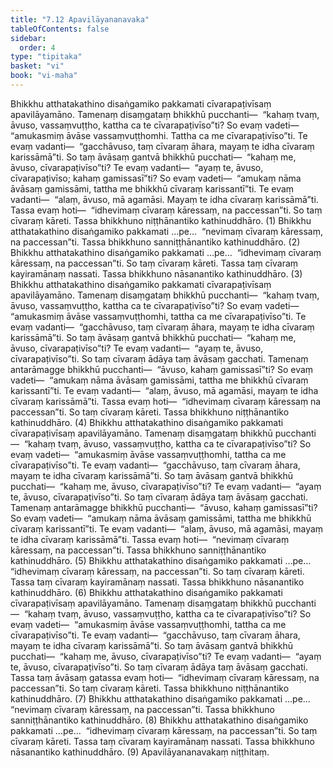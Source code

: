 ```yaml
---
title: "7.12 Apavilāyananavaka"
tableOfContents: false
sidebar:
  order: 4
type: "tipitaka"
basket: "vi"
book: "vi-maha"
---
```



<DynamicBreadcrumb />

<Division number="321" book="vi-maha" bookNo="3" page="369">

<Paragraph number="1508" book="vi-maha">
Bhikkhu atthatakathino disaṅgamiko pakkamati cīvarapaṭivīsaṃ apavilāyamāno. Tamenaṃ disaṃgataṃ bhikkhū pucchanti—  “kahaṃ tvaṃ, āvuso, vassaṃvuṭṭho, kattha ca te cīvarapaṭivīso”ti? So evaṃ vadeti—  “amukasmiṃ āvāse vassaṃvuṭṭhomhi. Tattha ca me cīvarapaṭivīso”ti. Te evaṃ vadanti—  “gacchāvuso, taṃ cīvaraṃ āhara, mayaṃ te idha cīvaraṃ karissāmā”ti. So taṃ āvāsaṃ gantvā bhikkhū pucchati—  “kahaṃ me, āvuso, cīvarapaṭivīso”ti? Te evaṃ vadanti—  “ayaṃ te, āvuso, cīvarapaṭivīso; kahaṃ gamissasī”ti? So evaṃ vadeti—  “amukaṃ nāma āvāsaṃ gamissāmi, tattha me bhikkhū cīvaraṃ karissantī”ti. Te evaṃ vadanti—  “alaṃ, āvuso, mā agamāsi. Mayaṃ te idha cīvaraṃ karissāmā”ti. Tassa evaṃ hoti—  “idhevimaṃ cīvaraṃ kāressaṃ, na paccessan”ti. So taṃ cīvaraṃ kāreti. Tassa bhikkhuno niṭṭhānantiko kathinuddhāro. (1)
</Paragraph>

<Paragraph number="1509" book="vi-maha">
Bhikkhu atthatakathino disaṅgamiko pakkamati …pe…  “nevimaṃ cīvaraṃ kāressaṃ, na paccessan”ti. Tassa bhikkhuno sanniṭṭhānantiko kathinuddhāro. (2)
</Paragraph>

<Paragraph number="1510" book="vi-maha">
Bhikkhu atthatakathino disaṅgamiko pakkamati …pe…  “idhevimaṃ cīvaraṃ kāressaṃ, na paccessan”ti. So taṃ cīvaraṃ kāreti. Tassa taṃ cīvaraṃ kayiramānaṃ nassati. Tassa bhikkhuno nāsanantiko kathinuddhāro. (3)
</Paragraph>

</Division>
<Division number="322" book="vi-maha" bookNo="3" page="370">

<Paragraph number="1511" book="vi-maha">
Bhikkhu atthatakathino disaṅgamiko pakkamati cīvarapaṭivīsaṃ apavilāyamāno. Tamenaṃ disaṃgataṃ bhikkhū pucchanti—  “kahaṃ tvaṃ, āvuso, vassaṃvuṭṭho, kattha ca te cīvarapaṭivīso”ti? So evaṃ vadeti—  “amukasmiṃ āvāse vassaṃvuṭṭhomhi, tattha ca me cīvarapaṭivīso”ti. Te evaṃ vadanti—  “gacchāvuso, taṃ cīvaraṃ āhara, mayaṃ te idha cīvaraṃ karissāmā”ti. So taṃ āvāsaṃ gantvā bhikkhū pucchati—  “kahaṃ me, āvuso, cīvarapaṭivīso”ti? Te evaṃ vadanti—  “ayaṃ te, āvuso, cīvarapaṭivīso”ti. So taṃ cīvaraṃ ādāya taṃ āvāsaṃ gacchati. Tamenaṃ antarāmagge bhikkhū pucchanti—  “āvuso, kahaṃ gamissasī”ti? So evaṃ vadeti—  “amukaṃ nāma āvāsaṃ gamissāmi, tattha me bhikkhū cīvaraṃ karissantī”ti. Te evaṃ vadanti—  “alaṃ, āvuso, mā agamāsi, mayaṃ te idha cīvaraṃ karissāmā”ti. Tassa evaṃ hoti—  “idhevimaṃ cīvaraṃ kāressaṃ na paccessan”ti. So taṃ cīvaraṃ kāreti. Tassa bhikkhuno niṭṭhānantiko kathinuddhāro. (4)
</Paragraph>

<Paragraph number="1512" book="vi-maha">
Bhikkhu atthatakathino disaṅgamiko pakkamati cīvarapaṭivīsaṃ apavilāyamāno. Tamenaṃ disaṃgataṃ bhikkhū pucchanti—  “kahaṃ tvaṃ, āvuso, vassaṃvuṭṭho, kattha ca te cīvarapaṭivīso”ti? So evaṃ vadeti—  “amukasmiṃ āvāse vassaṃvuṭṭhomhi, tattha ca me cīvarapaṭivīso”ti. Te evaṃ vadanti—  “gacchāvuso, taṃ cīvaraṃ āhara, mayaṃ te idha cīvaraṃ karissāmā”ti. So taṃ āvāsaṃ gantvā bhikkhū pucchati—  “kahaṃ me, āvuso, cīvarapaṭivīso”ti? Te evaṃ vadanti—  “ayaṃ te, āvuso, cīvarapaṭivīso”ti. So taṃ cīvaraṃ ādāya taṃ āvāsaṃ gacchati. Tamenaṃ antarāmagge bhikkhū pucchanti—  “āvuso, kahaṃ gamissasī”ti? So evaṃ vadeti—  “amukaṃ nāma āvāsaṃ gamissāmi, tattha me bhikkhū cīvaraṃ karissantī”ti. Te evaṃ vadanti—  “alaṃ, āvuso, mā agamāsi, mayaṃ te idha cīvaraṃ karissāmā”ti. Tassa evaṃ hoti—  “nevimaṃ cīvaraṃ kāressaṃ, na paccessan”ti. Tassa bhikkhuno sanniṭṭhānantiko kathinuddhāro. (5)
</Paragraph>

<Paragraph number="1513" book="vi-maha">
Bhikkhu atthatakathino disaṅgamiko pakkamati …pe…  “idhevimaṃ cīvaraṃ kāressaṃ, na paccessan”ti. So taṃ cīvaraṃ kāreti. Tassa taṃ cīvaraṃ kayiramānaṃ nassati. Tassa bhikkhuno nāsanantiko kathinuddhāro. (6)
</Paragraph>

</Division>
<Division number="323" book="vi-maha" bookNo="3" page="371">

<Paragraph number="1514" book="vi-maha">
Bhikkhu atthatakathino disaṅgamiko pakkamati cīvarapaṭivīsaṃ apavilāyamāno. Tamenaṃ disaṃgataṃ bhikkhū pucchanti—  “kahaṃ tvaṃ, āvuso, vassaṃvuṭṭho, kattha ca te cīvarapaṭivīso”ti? So evaṃ vadeti—  “amukasmiṃ āvāse vassaṃvuṭṭhomhi, tattha ca me cīvarapaṭivīso”ti. Te evaṃ vadanti—  “gacchāvuso, taṃ cīvaraṃ āhara, mayaṃ te idha cīvaraṃ karissāmā”ti. So taṃ āvāsaṃ gantvā bhikkhū pucchati—  “kahaṃ me, āvuso, cīvarapaṭivīso”ti? Te evaṃ vadanti—  “ayaṃ te, āvuso, cīvarapaṭivīso”ti. So taṃ cīvaraṃ ādāya taṃ āvāsaṃ gacchati. Tassa taṃ āvāsaṃ gatassa evaṃ hoti—  “idhevimaṃ cīvaraṃ kāressaṃ, na paccessan”ti. So taṃ cīvaraṃ kāreti. Tassa bhikkhuno niṭṭhānantiko kathinuddhāro. (7)
</Paragraph>

<Paragraph number="1515" book="vi-maha">
Bhikkhu atthatakathino disaṅgamiko pakkamati …pe…  “nevimaṃ cīvaraṃ kāressaṃ, na paccessan”ti. Tassa bhikkhuno sanniṭṭhānantiko kathinuddhāro. (8)
</Paragraph>

<Paragraph number="1516" book="vi-maha">
Bhikkhu atthatakathino disaṅgamiko pakkamati …pe…  “idhevimaṃ cīvaraṃ kāressaṃ, na paccessan”ti. So taṃ cīvaraṃ kāreti. Tassa taṃ cīvaraṃ kayiramānaṃ nassati. Tassa bhikkhuno nāsanantiko kathinuddhāro. (9)

</Paragraph>
</Division>

<Paragraph number="1517" type="center" book="vi-maha">
Apavilāyananavakaṃ niṭṭhitaṃ.
</Paragraph>